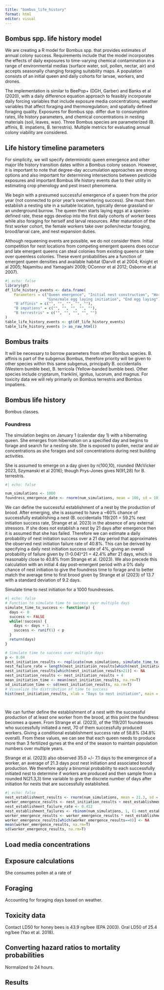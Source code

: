 ```yaml
---
title: "bombus_life_history"
format: html
editor: visual
---
```


## Bombus spp. life history model

We are creating a R model for Bombus spp. that provides estimates of annual colony success. Requirements include that the model incorporates the effects of daily exposures to time-varying chemical contamination in a range of environmental medias (surface water, soil, pollen, nectar, air) and accepts seasonally changing foraging suitability maps. A population consists of an initial queen and daily cohorts for larvae, workers, and drones.

The implementation is similar to BeePop+ (DGH, Garber) and Banks et al (2020), with a daily difference equation approach to feasibly incorporate daily forcing variables that include exposure media concentrations; weather variables that affect foraging and thermoregulation; and spatially defined foraging quality. Exposures for Bombus spp. differ due to consumption rates, life history parameters, and chemical concentrations in nesting materials (soil, leaves, wax). Three Bombus species are parameterized (B. affinis, B. impatiens, B. terrestris). Multiple metrics for evaluating annual colony viability are considered. 

## Life history timeline parameters

For simplicity, we will specify deterministic queen emergence and other major life history transition dates within a Bombus colony season. However, it is important to note that degree-day accumulation approaches are strong options and also important for determining intersections between pesticide exposures and important Bombus life history events due to their utility in estimating crop phenology and pest insect phenomena.

We begin with a presumed successful emergence of a queen from the prior year (not connected to prior year's overwintering success). She must then establish a nesting site in a suitable location, typically dense grassland or an underground burrow. The queen then starts laying eggs at a species-defined rate, these eggs develop into the first daily cohorts of worker bees while also foraging for herself and larval resources. After maturation of the first worker cohort, the female workers take over pollen/nectar foraging, brood/larval care, and nest expansion duties.

Although requeening events are possible, we do not consider them. Initial competition for nest locations from competing emergent queens does occur and late emergent queens can steal colonies from existing queens or take over queenless colonies. These event probabilities are a function of emergent queen densities and available habitat (Darvill et al 2004; Knight et al 2005; Najamitsu and Yamagiahi 2009; OConnor et al 2012; Osborne et al 2007).

```r
#| echo: false
library(gt)
df_life_history_events <- data.frame(
    Parameters = c("Queen emergence", "Initial nest construction", "Worker egg laying initiation", 
                   "Gyne/male egg laying initiation", "End egg laying"),
    "B affinis" = c("", "", "", "", ""),
    "B impatiens" = c("", "", "", "", ""),
    "B terrestris" = c("", "", "", "", "")
)
table_life_history_events <- gt(df_life_history_events)
table_life_history_events |> as_raw_html()
```

## Bombus traits
It will be necessary to borrow parameters from other Bombus species. B. affinis is part of the subgenus Bombus, therefore priority will be given to other species within this same subgenus, principally B. occidentalis (Western bumble bee), B. terricola (Yellow-banded bumble bee). Other species include cryptarum, franklini, ignitus, lucorum, and magnus. For toxicity data we will rely primarily on Bombus terrestris and Bombus impatiens.


## Bombus life history
Bombus classes.

### Foundress
The simulation begins on January 1 (calendar day 1) with a hibernating queen. She emerges from hibernation on a specified day and begins to forage and search for a nesting site. She is exposed to pollen, nectar and air concentrations as she forages and soil concentrations during nest building activities.

She is assumed to emerge on a day given by n(100,10), rounded (McVicker 2023, Szymanski et al 2016); though Prys-Jones gives N(91,28) for B. terrestris. 

```r
#| echo: false

num_simulations <- 1000
foundress_emergence_date <- rnorm(num_simulations, mean = 100, sd = 10)
```

We can define the successful establishment of a nest by the production of brood. After emerging, she is assumed to have a ~60% chance of successfully establishing a nest (B. occidentalis 119/201 = 59.2% nest initiation success rate, Strange et al. 2023) in the absence of any external stressors. If she does not establish a nest by 21 days after emergence then it is assumed that she has failed. Therefore we can estimate a daily probability of nest initiation success over a 21 day period that approximates the observed nest initiation failure rate of 40.8%. This can be derived by specifying a daily nest initiation success rate of 4%, giving an overall probability of failure given by (1-0.04)^21 = 42.4% after 21 days, which is reasonably close to 40.8% from Strange et al. (2023). We also precede this calculation with an initial 4 day post-emergent period with a 0% daily chance of nest initiation to give the foundress time to forage and to better match the average time to first brood given by Strange et al (2023) of 13.7 with a standard deviation of 9.2 days.

Simulate time to nest initiation for a 1000 foundresses.
```r
#| echo: false
# Function to simulate time to success over multiple days
simulate_time_to_success <- function(p) {
  days <- 0
  success <- FALSE
  while(!success) {
    days <- days + 1
    success <- runif(1) < p
  }
  return(days)
}

# Simulate time to success over multiple days
p <- 0.04
nest_initiation_results <- replicate(num_simulations, simulate_time_to_success(p))
nest_failure_rate = length(nest_initiation_results[which(nest_initiation_results>21)])/num_simulations
nest_initiation_results[which(nest_initiation_results>21)] <- NA
nest_initiation_results <- nest_initiation_results + 4
mean_initiation_time <- mean(nest_initiation_results, na.rm=T)
sd_initiation_time <- sd(nest_initiation_results, na.rm=T)
# Visualize the distribution of time to success
hist(nest_initiation_results, xlab = "Days to nest initiation", main = paste0("N=", num_simulations, "; failure rate = ", nest_failure_rate, 
                                                                              "; initiation time = ", round(mean_initiation_time,2), " +/- ", 
                                                                              round(sd_initiation_time,2), " days"))
```

We can further define the establishment of a nest with the successful production of at least one worker from the brood, at this point the foundress becomes a queen. From Strange et al. (2023), of the 119/201 foundresses who successfully initiated a nest, 70 of them successfully produced workers. Giving a conditional establishment success rate of 58.8% (34.8% overall). From these values, we can see that each queen needs to produce more than 3 fertilized gynes at the end of the season to maintain population numbers over multiple years.

Strange et al. (2023) also observed 35.0 +/- 7.1 days to the emergence of a worker, an average of 21.3 days post nest initiation and associated brood production. We therefore apply a binomial probability to each successfully initiated nest to determine if workers are produced and then sample from a rounded N(21.3,3) time variable to give the discrete number of days after initiation for nests that are successfully established.

```r
#| echo: false
nest_establishment_results <- rnorm(num_simulations, mean = 21.3, sd = 4)
worker_emergence_results <- nest_initiation_results + nest_establishment_results
nest_establishment_failure_rate <- 0.412
nest_establishment_failures <- rbinom(num_simulations, 1, (1-nest_establishment_failure_rate))
worker_emergence_results <- worker_emergence_results * nest_establishment_failures
worker_emergence_results[which(worker_emergence_results==0)] <- NA
mean(worker_emergence_results, na.rm=T)
sd(worker_emergence_results, na.rm=T)
```

## Load media concentrations


## Exposure calculations
She consumes pollen at a rate of 


## Foraging
Accounting for foraging days based on weather.

## Toxicity data

Contact LD50 for honey bees is 43.9 ng/bee (EPA 2003). Oral LD50 of 25.4 ng/bee (Yao et al. 2018).

## Converting hazard ratios to mortality probabilities
Normalized to 24 hours.

## Results




